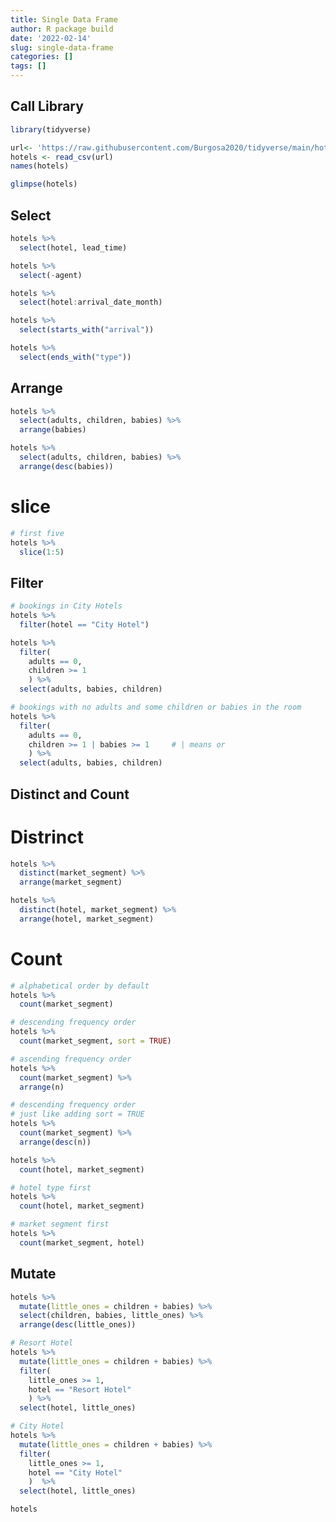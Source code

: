 ```yaml
---
title: Single Data Frame
author: R package build
date: '2022-02-14'
slug: single-data-frame
categories: []
tags: []
---
```

## Call Library
```r
library(tidyverse)

``` 

```r
url<- 'https://raw.githubusercontent.com/Burgosa2020/tidyverse/main/hotels.csv'
hotels <- read_csv(url)
names(hotels)

```
```r
glimpse(hotels)

```


## Select

```r
hotels %>%
  select(hotel, lead_time)
```
```r
hotels %>%
  select(-agent)
```
```r
hotels %>%
  select(hotel:arrival_date_month)
```
```r
hotels %>%
  select(starts_with("arrival"))
```
```r
hotels %>%
  select(ends_with("type"))
```
## Arrange 

```r
hotels %>%
  select(adults, children, babies) %>%
  arrange(babies)
```
```r
hotels %>%
  select(adults, children, babies) %>%
  arrange(desc(babies))
```
# slice
```r
# first five
hotels %>%
  slice(1:5)
```

## Filter

```r
# bookings in City Hotels
hotels %>%
  filter(hotel == "City Hotel")
```
```r
hotels %>%
  filter( 
    adults == 0,
    children >= 1
    ) %>% 
  select(adults, babies, children)
```
```r
# bookings with no adults and some children or babies in the room
hotels %>%
  filter( 
    adults == 0,     
    children >= 1 | babies >= 1     # | means or
    ) %>%
  select(adults, babies, children)
```

## Distinct and Count

# Distrinct
```r
hotels %>% 
  distinct(market_segment) %>%
  arrange(market_segment)
```
```r
hotels %>% 
  distinct(hotel, market_segment) %>%
  arrange(hotel, market_segment)
```
# Count
```r
# alphabetical order by default
hotels %>%
  count(market_segment)
```
```r
# descending frequency order
hotels %>%
  count(market_segment, sort = TRUE)
```
```r
# ascending frequency order
hotels %>%
  count(market_segment) %>%
  arrange(n)
```
```r
# descending frequency order
# just like adding sort = TRUE
hotels %>%
  count(market_segment) %>%
  arrange(desc(n))
```
```r
hotels %>%
  count(hotel, market_segment)
```
```r
# hotel type first
hotels %>%
  count(hotel, market_segment)
```
```r
# market segment first
hotels %>%
  count(market_segment, hotel)
```

## Mutate

```r
hotels %>%
  mutate(little_ones = children + babies) %>%
  select(children, babies, little_ones) %>%
  arrange(desc(little_ones))
```
```r
# Resort Hotel
hotels %>%
  mutate(little_ones = children + babies) %>%
  filter(
    little_ones >= 1,
    hotel == "Resort Hotel"
    ) %>%
  select(hotel, little_ones)
```
```r
# City Hotel
hotels %>%
  mutate(little_ones = children + babies) %>%
  filter(
    little_ones >= 1,
    hotel == "City Hotel"
    )  %>%
  select(hotel, little_ones)
```
```r
hotels 
```


















